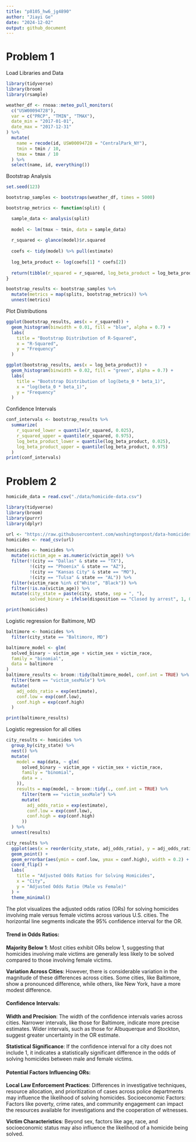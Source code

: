 ```yaml
---
title: "p8105_hw6_jg4890"
author: "Jiayi Ge"
date: "2024-12-02"
output: github_document
---
```

# Problem 1

Load Libraries and Data
```r
library(tidyverse)
library(broom)
library(rsample)

weather_df <- rnoaa::meteo_pull_monitors(
  c("USW00094728"),
  var = c("PRCP", "TMIN", "TMAX"),
  date_min = "2017-01-01",
  date_max = "2017-12-31"
) %>%
  mutate(
    name = recode(id, USW00094728 = "CentralPark_NY"),
    tmin = tmin / 10,
    tmax = tmax / 10
  ) %>%
  select(name, id, everything())
```

Bootstrap Analysis
```r
set.seed(123)

bootstrap_samples <- bootstraps(weather_df, times = 5000)

bootstrap_metrics <- function(split) {

  sample_data <- analysis(split)
  
  model <- lm(tmax ~ tmin, data = sample_data)
  
  r_squared <- glance(model)$r.squared
  
  coefs <- tidy(model) %>% pull(estimate)
  
  log_beta_product <- log(coefs[1] * coefs[2])
  
  return(tibble(r_squared = r_squared, log_beta_product = log_beta_product))
}

bootstrap_results <- bootstrap_samples %>%
  mutate(metrics = map(splits, bootstrap_metrics)) %>%
  unnest(metrics)
```

Plot Distributions

```r
ggplot(bootstrap_results, aes(x = r_squared)) +
  geom_histogram(binwidth = 0.01, fill = "blue", alpha = 0.7) +
  labs(
    title = "Bootstrap Distribution of R-Squared",
    x = "R-Squared",
    y = "Frequency"
  )

ggplot(bootstrap_results, aes(x = log_beta_product)) +
  geom_histogram(binwidth = 0.02, fill = "green", alpha = 0.7) +
  labs(
    title = "Bootstrap Distribution of log(beta_0 * beta_1)",
    x = "log(beta_0 * beta_1)",
    y = "Frequency"
  )
```

Confidence Intervals
```r
conf_intervals <- bootstrap_results %>%
  summarize(
    r_squared_lower = quantile(r_squared, 0.025),
    r_squared_upper = quantile(r_squared, 0.975),
    log_beta_product_lower = quantile(log_beta_product, 0.025),
    log_beta_product_upper = quantile(log_beta_product, 0.975)
  )
print(conf_intervals)

```

# Problem 2
```r
homicide_data = read.csv("./data/homicide-data.csv")
```

```r
library(tidyverse)
library(broom)
library(purrr)
library(dplyr)

url <- "https://raw.githubusercontent.com/washingtonpost/data-homicides/master/homicide-data.csv"
homicides <- read_csv(url)

homicides <- homicides %>%
  mutate(victim_age = as.numeric(victim_age)) %>%
  filter(!(city == "Dallas" & state == "TX"),
         !(city == "Phoenix" & state == "AZ"),
         !(city == "Kansas City" & state == "MO"),
         !(city == "Tulsa" & state == "AL")) %>%
  filter(victim_race %in% c("White", "Black")) %>%
  filter(!is.na(victim_age)) %>%
  mutate(city_state = paste(city, state, sep = ", "),
         solved_binary = ifelse(disposition == "Closed by arrest", 1, 0))

print(homicides)
```

Logistic regression for Baltimore, MD
```r
baltimore <- homicides %>%
  filter(city_state == "Baltimore, MD")

baltimore_model <- glm(
  solved_binary ~ victim_age + victim_sex + victim_race,
  family = "binomial",
  data = baltimore
)
baltimore_results <- broom::tidy(baltimore_model, conf.int = TRUE) %>%
  filter(term == "victim_sexMale") %>%
  mutate(
    adj_odds_ratio = exp(estimate),
    conf.low = exp(conf.low),
    conf.high = exp(conf.high)
  )

print(baltimore_results)
```

Logistic regression for all cities
```r
city_results <- homicides %>%
  group_by(city_state) %>%
  nest() %>%
  mutate(
    model = map(data, ~ glm(
      solved_binary ~ victim_age + victim_sex + victim_race,
      family = "binomial",
      data = .
    )),
    results = map(model, ~ broom::tidy(., conf.int = TRUE) %>%
      filter(term == "victim_sexMale") %>%
      mutate(
        adj_odds_ratio = exp(estimate),
        conf.low = exp(conf.low),
        conf.high = exp(conf.high)
      ))
  ) %>%
  unnest(results)

city_results %>%
  ggplot(aes(x = reorder(city_state, adj_odds_ratio), y = adj_odds_ratio)) +
  geom_point() +
  geom_errorbar(aes(ymin = conf.low, ymax = conf.high), width = 0.2) +
  coord_flip() +
  labs(
    title = "Adjusted Odds Ratios for Solving Homicides",
    x = "City",
    y = "Adjusted Odds Ratio (Male vs Female)"
  ) +
  theme_minimal()
```
The plot visualizes the adjusted odds ratios (ORs) for solving homicides involving male versus female victims across various U.S. cities. The horizontal line segments indicate the 95% confidence interval for the OR. 

#### Trend in Odds Ratios:

**Majority Below 1**: Most cities exhibit ORs below 1, suggesting that homicides involving male victims are generally less likely to be solved compared to those involving female victims.

**Variation Across Cities**: However, there is considerable variation in the magnitude of these differences across cities. Some cities, like Baltimore, show a pronounced difference, while others, like New York, have a more modest difference.

#### Confidence Intervals:

**Width and Precision**: The width of the confidence intervals varies across cities. Narrower intervals, like those for Baltimore, indicate more precise estimates. Wider intervals, such as those for Albuquerque and Stockton, suggest greater uncertainty in the OR estimate.

**Statistical Significance**: If the confidence interval for a city does not include 1, it indicates a statistically significant difference in the odds of solving homicides between male and female victims.

#### Potential Factors Influencing ORs:

**Local Law Enforcement Practices**: Differences in investigative techniques, resource allocation, and prioritization of cases across police departments may influence the likelihood of solving homicides.
Socioeconomic Factors: Factors like poverty, crime rates, and community engagement can impact the resources available for investigations and the cooperation of witnesses.

**Victim Characteristics**: Beyond sex, factors like age, race, and socioeconomic status may also influence the likelihood of a homicide being solved.


